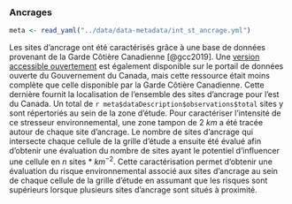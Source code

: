 ### Ancrages

```r
meta <- read_yaml("../data/data-metadata/int_st_ancrage.yml")
```

Les sites d'ancrage ont été caractérisés grâce à une base de données provenant de la Garde Côtière Canadienne [@gcc2019]. Une [version accessible ouvertement](https://ouvert.canada.ca/data/fr/dataset/622a7f72-4a00-4f9e-b04f-af6551c77db3) est également disponible sur le portail de données ouverte du Gouvernement du Canada, mais cette ressource était moins complète que celle disponible par la Garde Côtière Canadienne. Cette dernière fournit la localisation de l'ensemble des sites d'ancrage pour l'est du Canada. Un total de `r meta$dataDescription$observations$total` sites y sont répertoriés au sein de la zone d'étude. Pour caractériser l'intensité de ce stresseur environnemental, une zone tampon de 2 $km$ a été tracée autour de chaque site d'ancrage. Le nombre de sites d'ancrage qui intersecte chaque cellule de la grille d'étude a ensuite été évalué afin d'obtenir une évaluation du nombre de sites ayant le potentiel d'influencer une cellule en $n$ sites * $km^{-2}$. Cette caractérisation permet d'obtenir une évaluation du risque environnemental associé aux sites d'ancrage au sein de chaque cellule de la grille d'étude en assumant que les risques sont supérieurs lorsque plusieurs sites d'ancrage sont situés à proximité.
